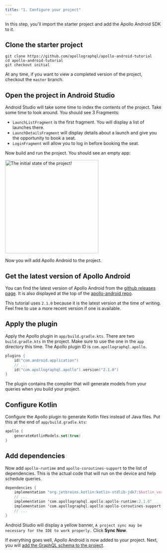 ```yaml
---
title: "1. Configure your project"
---
```


In this step, you'll import the starter project and add the Apollo Android SDK to it.

## Clone the starter project

```
git clone https://github.com/apollographql/apollo-android-tutorial
cd apollo-android-tutorial
git checkout initial
```

At any time, if you want to view a completed version of the project, checkout the `master` branch.

## Open the project in Android Studio

Android Studio will take some time to index the contents of the project. Take some time to look around. You should see 3 Fragments:

* `LaunchListFragment` is the first fragment. You will display a list of launches there.
* `LaunchDetailsFragment` will display details about a launch and give you the opportunity to book a seat.
* `LoginFragment` will allow you to log in before booking the seat.

Now build and run the project. You should see an empty app:

<img src="images/initial.png" alt="The initial state of the project!" class="screenshot" width="300"/>

Now you will add Apollo Android to the project.

## Get the latest version of Apollo Android

You can find the latest version of Apollo Android from the [github releases page](https://github.com/apollographql/apollo-android/releases). It is also displayed at the top of the [apollo-android repo](https://github.com/apollographql/apollo-android/).

This tutorial uses `2.1.0` because it is the latest version at the time of writing. Feel free to use a more recent version if one is available.

## Apply the plugin

Apply the Apollo plugin in `app/build.gradle.kts`. There are two `build.gradle.kts` in the project. Make sure to use the one in the `app` directory this time. The Apollo plugin ID is `com.apollographql.apollo`.

```kotlin:title=app/build.gradle.kts
plugins {
    id("com.android.application")
    // ...
    id("com.apollographql.apollo").version("2.1.0")
}
```

The plugin contains the compiler that will generate models from your queries when you build your project.

## Configure Kotlin

Configure the Apollo plugin to generate Kotlin files instead of Java files. Put this at the end of `app/build.gradle.kts`:

```kotlin:title=app/build.gradle.kts
apollo {
    generateKotlinModels.set(true)
}
```

## Add dependencies

Now add `apollo-runtime` and `apollo-coroutines-support` to the list of dependencies. This is the actual code that will run on the device and help schedule queries.

```groovy:title=app/build.gradle.kts
dependencies {
    implementation "org.jetbrains.kotlin:kotlin-stdlib-jdk7:$kotlin_version"
    // ...
    implementation 'com.apollographql.apollo:apollo-runtime:2.1.0'
    implementation 'com.apollographql.apollo:apollo-coroutines-support:2.1.0'
    // ...
}
```

Android Studio will display a yellow banner, `A project sync may be necessary for the IDE to work properly.` Click **Sync Now**.

If everything goes well, Apollo Android is now added to your project. Next, you will [add the GraphQL schema to the project](02-add-the-graphql-schema).
